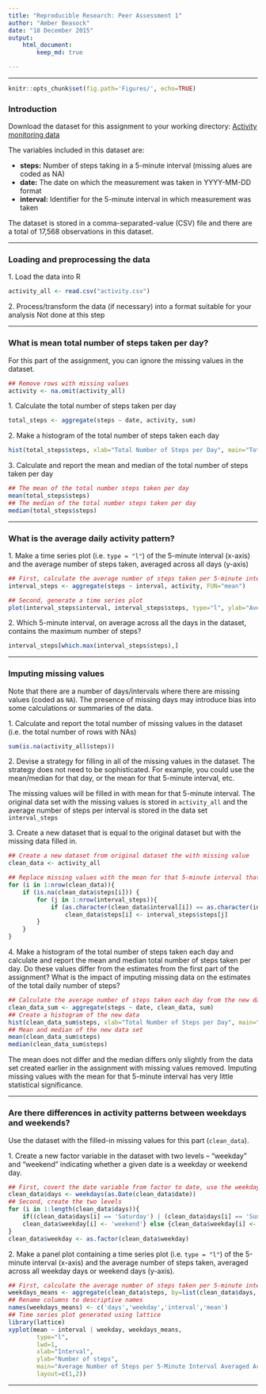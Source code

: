 ```yaml
---
title: "Reproducible Research: Peer Assessment 1" 
author: "Amber Beasock"
date: "18 December 2015"
output: 
    html_document:
        keep_md: true

---
```


----------------------------------------------------------------------------------

```r
knitr::opts_chunk$set(fig.path='Figures/', echo=TRUE)
```


### Introduction

Download the dataset for this assignment to your working directory: [Activity monitoring data](https://d396qusza40orc.cloudfront.net/repdata%2Fdata%2Factivity.zip)

The variables included in this dataset are:

- **steps:** Number of steps taking in a 5-minute interval (missing alues are coded as NA)
- **date:** The date on which the measurement was taken in YYYY-MM-DD format
- **interval:** Identifier for the 5-minute interval in which measurement was taken

The dataset is stored in a comma-separated-value (CSV) file and there are a total of 17,568 observations in this dataset.

----------------------------------------------------------------------------------

### Loading and preprocessing the data

1\. Load the data into R
```r
activity_all <- read.csv("activity.csv")
```
    
2\. Process/transform the data (if necessary) into a format suitable for your analysis
Not done at this step
  
----------------------------------------------------------------------------------

### What is mean total number of steps taken per day?

For this part of the assignment, you can ignore the missing values in the dataset.
```r
## Remove rows with missing values
activity <- na.omit(activity_all)
```

1\. Calculate the total number of steps taken per day
```r
total_steps <- aggregate(steps ~ date, activity, sum)
```
     
2\. Make a histogram of the total number of steps taken each day
```r
hist(total_steps$steps, xlab="Total Number of Steps per Day", main="Total Number of Steps Taken Each Day", col="red")
```
     
3\. Calculate and report the mean and median of the total number of steps taken per day
```r
## The mean of the total number steps taken per day
mean(total_steps$steps)
## The median of the total number steps taken per day
median(total_steps$steps)
```

----------------------------------------------------------------------------------

### What is the average daily activity pattern?

1\. Make a time series plot (i.e. `type = "l"`) of the 5-minute interval (x-axis) and the average number of steps taken, averaged across all days (y-axis)
```r
## First, calculate the average number of steps taken per 5-minute interval averaged across all days
interval_steps <- aggregate(steps ~ interval, activity, FUN="mean")

## Second, generate a time series plot
plot(interval_steps$interval, interval_steps$steps, type="l", ylab="Average Number of Steps Taken", xlab="5-Minute Interval", main="Average Number of Steps Taken Across All Days per Interval")
```
     
2\. Which 5-minute interval, on average across all the days in the dataset, contains the maximum number of steps?
```r
interval_steps[which.max(interval_steps$steps),]
```
  
----------------------------------------------------------------------------------

### Imputing missing values
Note that there are a number of days/intervals where there are missing values (coded as `NA`). The presence of missing days may introduce bias into some calculations or summaries of the data.

1\. Calculate and report the total number of missing values in the dataset (i.e. the total number of rows with NAs)
```r
sum(is.na(activity_all$steps))
```
     
2\. Devise a strategy for filling in all of the missing values in the dataset. The strategy does not need to be sophisticated. For example, you could use the mean/median for that day, or the mean for that 5-minute interval, etc.
      
The missing values will be filled in with mean for that 5-minute interval. The original data set with the missing values is stored in `activity_all` and the average number of steps per interval is stored in the data set `interval_steps`
      
3\. Create a new dataset that is equal to the original dataset but with the missing data filled in.
```r
## Create a new dataset from original dataset the with missing value
clean_data <- activity_all

## Replace missing values with the mean for that 5-minute interval that was calculated in the 'interval_steps' dataset
for (i in 1:nrow(clean_data)){
    if (is.na(clean_data$steps[i])) {
        for (j in 1:nrow(interval_steps)){
            if (as.character(clean_data$interval[i]) == as.character(interval_steps$interval[j]))
                clean_data$steps[i] <- interval_steps$steps[j]
        }
    }
}
```
     
4\. Make a histogram of the total number of steps taken each day and calculate and report the mean and median total number of steps taken per day. Do these values differ from the estimates from the first part of the assignment? What is the impact of imputing missing data on the estimates of the total daily number of steps?
```r
## Calculate the average number of steps taken each day from the new data set with the imputed values
clean_data_sum <- aggregate(steps ~ date, clean_data, sum)
## Create a histogram of the new data
hist(clean_data_sum$steps, xlab="Total Number of Steps per Day", main="Total Number of Steps Taken Each Day", col="blue")
## Mean and median of the new data set
mean(clean_data_sum$steps)
median(clean_data_sum$steps)
```
     
The mean does not differ and the median differs only slightly from the data set created earlier in the assignment with missing values removed. Imputing missing values with the mean for that 5-minute interval has very little statistical significance.

----------------------------------------------------------------------------------

### Are there differences in activity patterns between weekdays and weekends?

Use the dataset with the filled-in missing values for this part (`clean_data`).

1\. Create a new factor variable in the dataset with two levels – “weekday” and “weekend” indicating whether a given date is a weekday or weekend day.
```r
## First, covert the date variable from factor to date, use the weekday() function to obtain the day of the week and put this  into a new variable
clean_data$days <- weekdays(as.Date(clean_data$date))
## Second, create the two levels
for (i in 1:length(clean_data$days)){
    if((clean_data$days[i] == 'Saturday') | (clean_data$days[i] == 'Sunday')){
    clean_data$weekday[i] <- 'weekend'} else {clean_data$weekday[i] <- 'weekday'}     
}
clean_data$weekday <- as.factor(clean_data$weekday)
```
     
2\. Make a panel plot containing a time series plot (i.e. `type = "l"`) of the 5-minute interval (x-axis) and the average number of steps taken, averaged across all weekday days or weekend days (y-axis).
```r
## First, calculate the average number of steps taken per 5-minute interval averaged across all day types
weekdays_means <- aggregate(clean_data$steps, by=list(clean_data$days, clean_data$weekday, clean_data$interval), FUN="mean")
## Rename columns to descriptive names
names(weekdays_means) <- c('days','weekday','interval','mean')
## Time series plot generated using lattice
library(lattice)
xyplot(mean ~ interval | weekday, weekdays_means, 
        type="l", 
        lwd=1, 
        xlab="Interval", 
        ylab="Number of steps", 
        main="Average Number of Steps per 5-Minute Interval Averaged Across Each Weekday",
        layout=c(1,2))
```

----------------------------------------------------------------------------------